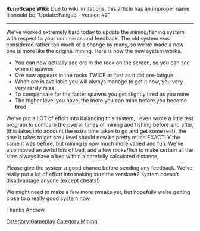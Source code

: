 {{Update|date = 14 November 2002}}
'''RuneScape Wiki:''' Due to wiki limitations, this article has an improper name. It should be "Update:Fatigue - version #2"
----
We've worked extremely hard today to update the mining/fishing system with respect to your comments and feedback. The old system was considered rather too much of a change by many, so we've made a new one is more like the original mining. Here is how the new system works. 

*You can now actually see ore in the rock on the screen, so you can see when it spawns 
*Ore now appears in the rocks TWICE as fast as it did pre-fatigue 
*When ore is available you will always manage to get it now, you very very rarely miss 
*To compensate for the faster spawns you get slightly tired as you mine 
*The higher level you have, the more you can mine before you become tired

We've put a LOT of effort into balancing this system, I even wrote a little test program to compare the overall times of mining and fishing before and after, (this takes into account the extra time taken to go and get some rest), the time it takes to get ore / level should new be pretty much EXACTLY the same it was before, but mining is now much more varied and fun. We've also moved an awful lots of bed, and a few rocks/fish to make certain all the sites always have a bed within a carefully calculated distance, 

Please give the system a good chance before sending any feedback. We've really put a lot of effort into making sure the version#2 system doesn't disadvantage anyone (except cheats!) 

We might need to make a few more tweaks yet, but hopefully we're getting close to a really good system now. 

Thanks Andrew

[[Category:Updates|{{PAGENAME}}]]
[[Category:Gameplay]]
[[Category:Mining]]
